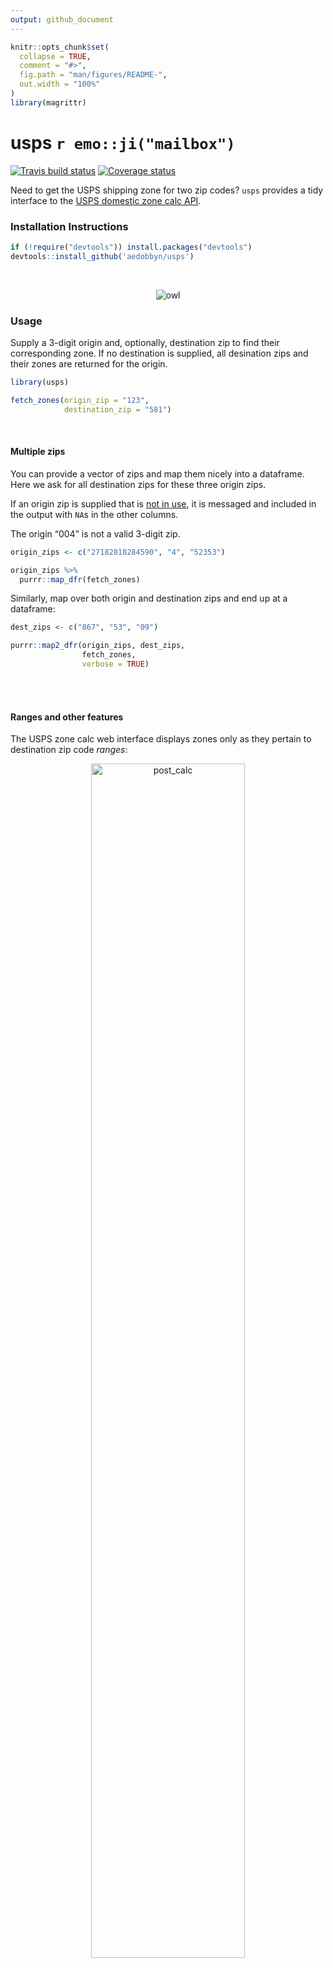 ```yaml
---
output: github_document
---
```


```r
knitr::opts_chunk$set(
  collapse = TRUE,
  comment = "#>",
  fig.path = "man/figures/README-",
  out.width = "100%"
)
library(magrittr)
```

# usps `r emo::ji("mailbox")`

[![Travis build status](https://travis-ci.org/aedobbyn/usps.svg?branch=master)](https://travis-ci.org/aedobbyn/usps)
[![Coverage status](https://codecov.io/gh/aedobbyn/usps/branch/master/graph/badge.svg)](https://codecov.io/github/aedobbyn/usps?branch=master)

Need to get the USPS shipping zone for two zip codes? `usps` provides a tidy interface to the [USPS domestic zone calc API](https://postcalc.usps.com/DomesticZoneChart/).

### Installation Instructions

```r
if (!require("devtools")) install.packages("devtools")
devtools::install_github('aedobbyn/usps')
```


<br>

<p align="center">
  <img src="https://media.giphy.com/media/iVoiJfBtSsi0o/giphy.gif" alt="owl">
</p>


### Usage

Supply a 3-digit origin and, optionally, destination zip to find their corresponding zone. If no destination is supplied, all desination zips and their zones are returned for the origin.

```r
library(usps)

fetch_zones(origin_zip = "123", 
            destination_zip = "581")
```


<br>

#### Multiple zips

You can provide a vector of zips and map them nicely into a dataframe. Here we ask for all destination zips for these three origin zips. 

If an origin zip is supplied that is [not in use](https://en.wikipedia.org/wiki/List_of_ZIP_code_prefixes), it is messaged and included in the output with `NA`s in the other columns.

The origin "004" is not a valid 3-digit zip.


```r
origin_zips <- c("27182818284590", "4", "52353")

origin_zips %>% 
  purrr::map_dfr(fetch_zones)
```


Similarly, map over both origin and destination zips and end up at a dataframe:

```r
dest_zips <- c("867", "53", "09")

purrr::map2_dfr(origin_zips, dest_zips, 
                fetch_zones,
                verbose = TRUE)
```



<br>
<br>

#### Ranges and other features

The USPS zone calc web interface displays zones only as they pertain to destination zip code *ranges*:

<p align="center">
  <img src="./img/post_calc.jpg" alt="post_calc" width="70%">
</p>


<br>

If you prefer the range representation, you can set `as_range = TRUE`. Instead of a `dest_zip` column, you'll get a marker of the beginning of and end of the range range in `dest_zip_start` and `dest_zip_end`.


```r
fetch_zones("42", "42",
            as_range = TRUE)
```


<br>


### Details

You can optionally display other details about the zips, zones, and type of postage it applies to.

Definitions of these details can be found in `detail_definitions`.

```r
detail_definitions %>% 
  knitr::kable()
```


<br>

### On Digits

#### The Nitpicky

* Number of digits: 
    * This API endpoint accepts exactly 3 digit origin zips; it mostly returns 3 digit destination zips, but notes 5 digit exceptions. For that reason,
    * If fewer than three digits are supplied, leading zeroes are added with a message
    * If more than five digits are supplied, the zip is truncated to the first five with a warning
      * The first three digits of the origin zip are sent to the API
      * If destination is supplied, we filter the results to the first 3 digits if `exact_destination` is `FALSE`; otherwise we return only the exact destination


```r
fetch_zones(origin_zip = "12358132134558", 
            destination_zip = "91442",
            show_details = TRUE)     
```

<br>

#### 5 digits

`fetch_zones` should cover most 5 digit cases and supply the most information when `show_details` is `TRUE`, but if you just want to use the equivalent of the ["Get Zone for ZIP Code Pair"](https://postcalc.usps.com/DomesticZoneChart/) tab, you can use `fetch_five_digit`.

```r
fetch_five_digit("31415", "92653",
                 show_details = TRUE)
```



<br>

Bug reports and PRs welcome!

<p align="center">
  <img src="https://media.giphy.com/media/2fTYDdciZFEKZJgY7g/giphy.gif" alt="dog">
</p>




